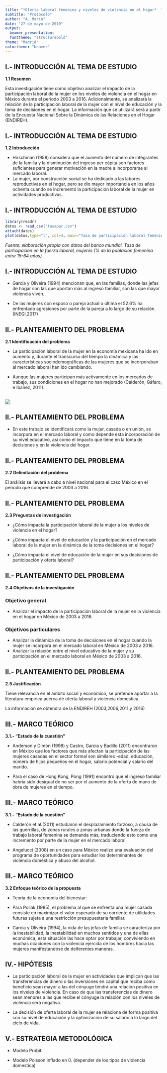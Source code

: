 ```yaml
---
title: "*Oferta laboral femenina y niveles de violencia en el hogar*  "  
subtitle: "Protocolo"
author: "A. Marín"
date: "27 de mayo de 2019"
output:
  beamer_presentation:
  fonttheme: "structurebold"
theme: "Madrid"
colortheme: "beaver"
---
```

## I.- INTRODUCCIÓN AL TEMA DE ESTUDIO 

**1.1 Resumen**

Esta investigación tiene como objetivo analizar el impacto de la participación laboral de la mujer en los niveles de violencia en el hogar en México durante el periodo 2003 a 2016. Adicionalmente, se analizará la relación de la participación laboral de la mujer con el nivel de educación y la toma de decisiones en el hogar. La información que se utilizará será a partir de la Encuesta Nacional Sobre la Dinámica de las Relaciones en el Hogar (ENDIREH). 

## I.- INTRODUCCIÓN AL TEMA DE ESTUDIO 

**1.2 Introducción**

- Hirschman (1958) considera que el aumento del número de integrantes de la familia y la disminución del ingreso per cápita son factores suficientes para generar motivación en la madre a incorporarse al mercado laboral. 
- La mujer, por construcción social se ha dedicado a las labores reproductivas en el hogar, pero se dio mayor importancia en los años ochenta cuando se incrementó la participación laboral de la mujer en actividades productivas.

## I.- INTRODUCCIÓN AL TEMA DE ESTUDIO

```r
library(readr)
datos <- read_csv("tasapar.csv")
attach(datos)
plot(datos,type="l", col=4, main="Tasa de participación laboral femenina")
```
*Fuente: elaboración propia con datos del banco mundial. Tasa de participación en la fuerza laboral, mujeres (% de la población femenina entre 15-64 años).*
  
## I.- INTRODUCCIÓN AL TEMA DE ESTUDIO

- García y Oliveira (1994) mencionan que, en las familias, donde las jefas de hogar son las que aportan más al ingreso familiar, son las que mayor violencia viven.

- De las mujeres con esposo o pareja actual o última el 52.6% ha enfrentado
agresiones por parte de la pareja a lo largo de su relación. (INEGI,2017)


## II.- PLANTEAMIENTO DEL PROBLEMA 

**2.1 Identificación del problema**

- La participación laboral de la mujer en la economía mexicana ha ido en aumento y, durante el transcurso del tiempo la dinámica y las características sociodemográficas de las mujeres que se incorporaban al mercado laboral han ido cambiando.

- Aunque las mujeres participan más activamente en los mercados de trabajo, sus condiciones en el hogar no han mejorado (Calderón, Gáfaro, e Ibáñez, 2011). 



##


 
 ![](cuadro1)


## II.- PLANTEAMIENTO DEL PROBLEMA 

- En este trabajo se identificará como la mujer, casada o en unión, se incorpora en el mercado laboral y como depende esta incorporación de su nivel educativo, así como el impacto que tiene en la toma de decisiones y en la violencia del hogar.

## II.- PLANTEAMIENTO DEL PROBLEMA 

**2.2 Delimitación del problema**

El análisis se llevará a cabo a nivel nacional para el caso México en el periodo que comprende de 2003 a 2016. 


## II.- PLANTEAMIENTO DEL PROBLEMA 

**2.3 Preguntas de investigación** 

- ¿Cómo impacta la participación laboral de la mujer a los niveles de violencia en el hogar? 

- ¿Cómo impacta el nivel de educación y la participación en el mercado laboral de la mujer en la dinámica de la toma decisiones en el hogar?

- ¿Cómo impacta el nivel de educación de la mujer en sus decisiones de participación y oferta laboral?


## II.- PLANTEAMIENTO DEL PROBLEMA 

**2.4 Objetivos de la investigación**

### Objetivo general 
- Analizar el impacto de la participación laboral de la mujer en la violencia en el hogar en México de 2003 a 2016. 

### Objetivos particulares
- Analizar la dinámica de la toma de decisiones en el hogar cuando la mujer se incorpora en el mercado laboral en México de 2003 a 2016.
- Analizar la relación entre el nivel educativo de la mujer y su participación en el mercado laboral en México de 2003 a 2016.

## II.- PLANTEAMIENTO DEL PROBLEMA

**2.5 Justificación**

Tiene relevancia en el ambito social y económico, se pretende aportar a la literatura empirica acerca de oferta laboral y violencia domestica. 

La información se obtendra de la ENDIREH (2003,2006,2011 y 2016)

## III.- MARCO TEÓRICO 

**3.1.- “Estado de la cuestión” **

- Anderson y Dimón (1998) y Castro, Garcia y Badillo (2011) encontraron en México que los factores que más afectan la participación de las mujeres casadas en el sector formal son similares -edad, educación, número de hijos pequeños en el hogar, salario potencial y salario del marido.

- Para el caso de Hong Kong, Pong (1991) encontró que el ingreso familiar habría sido desigual de no ser por 	el aumento de la oferta de mano de obra de mujeres en el tiempo.

## III.- MARCO TEÓRICO

**3.1.- “Estado de la cuestión” **

- Calderón et al.(2011) estudiaron el desplazamiento forzoso, a causa de las guerrillas, de zonas rurales a zonas urbanas donde la fuerza de trabajo laboral femenina se demanda más, traduciendo esto como una incremento por parte de la mujer en el mercado laboral

- Angelucci (2008) en un caso para México realizo una evaluación del programa de oportunidades para estudiar los determinantes de violencia doméstica y abuso del alcohol. 

## III.- MARCO TEÓRICO

**3.2 Enfoque teórico de la propuesta**

- Teoría de la economía del bienestar: 

- Para Pollak (1985), el problema al que se enfrenta una mujer casada consiste en maximizar el valor esperado de su corriente de utilidades futuras sujeta a una restricción presupuestaria familiar. 

- García y Oliveira (1994), la vida de las jefas de familia se caracteriza por la inestabilidad, la inestabilidad en muchos sentidos y una de ellas económica, esta situación las hace optar por trabajar, conviviendo en muchas ocaciones con la violencia ejercida de los hombres hacia las mujeres manifestandose de deiferentes maneras. 

## IV.- HIPÓTESIS 

- La participación laboral de la mujer en actividades que implican que las transferencias de dinero o las inversiones en capital que reciba como beneficio sean mayor a las del cónyuge tendrá una relación positiva en los niveles de violencia. En caso de que las transferencias de dinero sean menores a las que recibe el cónyuge la relación con los niveles de violencia será negativa.

- La decisión de oferta laboral de la mujer se relaciona de forma positiva con su nivel de educación y la optimización de su salario a lo largo del ciclo de vida. 


## V.- ESTRATEGIA METODOLÓGICA 

- Modelo Probit.

- Modelo Poisson inflado en 0. (depender de los tipos de violencia domestica)

